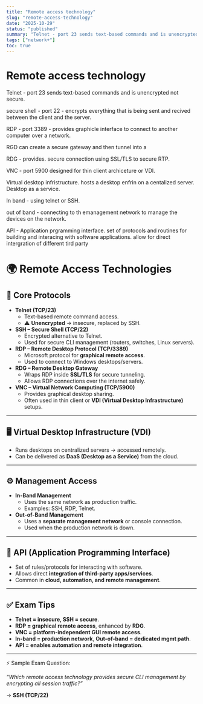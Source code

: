 ```yaml
---
title: "Remote access technology"
slug: "remote-access-technology"
date: "2025-10-29"
status: "published"
summary: "Telnet - port 23 sends text-based commands and is unencrypted not secure."
tags: ["network+"]
toc: true
---
```


# Remote access technology

Telnet - port 23 sends text-based commands and is unencrypted not secure. 

secure shell - port 22 - encrypts everything that is being sent and recived between the client and the server. 

RDP - port 3389 - provides graphicle interface to connect to another computer over a network. 

RGD can create a secure gateway and then tunnel into a 

RDG - provides. secure connection using SSL/TLS to secure RTP. 

VNC - port 5900 designed for thin client archiceture or VDI. 

Virtual desktop infristructure. hosts a desktop enfrin on a centalized server. Desktop as a service. 

In band - using telnet or SSH. 

out of band - connecting to th emanagement network to manage the devices on the network. 

API - Application prgramming interface. set of protocols and routines for building and interacing with software applications. allow for direct intergration of different tird party 

# 🌍 Remote Access Technologies

## 🔑 Core Protocols

- **Telnet (TCP/23)**
    - Text-based remote command access.
    - ⚠️ **Unencrypted** → insecure, replaced by SSH.
- **SSH – Secure Shell (TCP/22)**
    - Encrypted alternative to Telnet.
    - Used for secure CLI management (routers, switches, Linux servers).
- **RDP – Remote Desktop Protocol (TCP/3389)**
    - Microsoft protocol for **graphical remote access**.
    - Used to connect to Windows desktops/servers.
- **RDG – Remote Desktop Gateway**
    - Wraps RDP inside **SSL/TLS** for secure tunneling.
    - Allows RDP connections over the internet safely.
- **VNC – Virtual Network Computing (TCP/5900)**
    - Provides graphical desktop sharing.
    - Often used in thin client or **VDI (Virtual Desktop Infrastructure)** setups.

---

## 🖥️ Virtual Desktop Infrastructure (VDI)

- Runs desktops on centralized servers → accessed remotely.
- Can be delivered as **DaaS (Desktop as a Service)** from the cloud.

---

## ⚙️ Management Access

- **In-Band Management**
    - Uses the same network as production traffic.
    - Examples: SSH, RDP, Telnet.
- **Out-of-Band Management**
    - Uses a **separate management network** or console connection.
    - Used when the production network is down.

---

## 🔗 API (Application Programming Interface)

- Set of rules/protocols for interacting with software.
- Allows direct **integration of third-party apps/services**.
- Common in **cloud, automation, and remote management**.

---

## ✅ Exam Tips

- **Telnet = insecure, SSH = secure**.
- **RDP = graphical remote access**, enhanced by **RDG**.
- **VNC = platform-independent GUI remote access**.
- **In-band = production network**, **Out-of-band = dedicated mgmt path**.
- **API = enables automation and remote integration**.

---

⚡ Sample Exam Question:

*“Which remote access technology provides secure CLI management by encrypting all session traffic?”*

→ **SSH (TCP/22)**